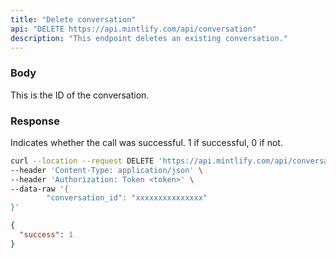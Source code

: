 ```yaml
---
title: "Delete conversation"
api: "DELETE https://api.mintlify.com/api/conversation"
description: "This endpoint deletes an existing conversation."
---
```


### Body

<ParamField body="conversation_id" type="string">
  This is the ID of the conversation.
</ParamField>

### Response

<ResponseField name="success" type="number">
  Indicates whether the call was successful. 1 if successful, 0 if not.
</ResponseField>

<RequestExample>

```bash Example Request
curl --location --request DELETE 'https://api.mintlify.com/api/conversation' \
--header 'Content-Type: application/json' \
--header 'Authorization: Token <token>' \
--data-raw '{
		"conversation_id": "xxxxxxxxxxxxxxx"
}'
```

</RequestExample>

<ResponseExample>

```json Response
{
  "success": 1
}
```

</ResponseExample>
